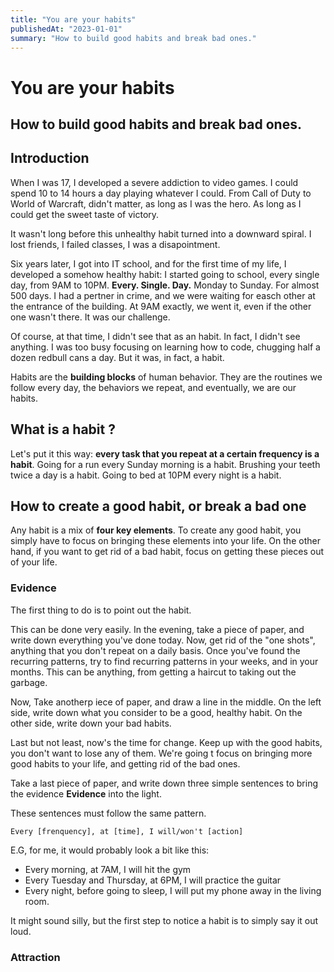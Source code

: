 ```yaml
---
title: "You are your habits"
publishedAt: "2023-01-01"
summary: "How to build good habits and break bad ones."
---
```


# You are your habits

## How to build good habits and break bad ones.

## Introduction

When I was 17, I developed a severe addiction to video games. I could spend 10 to 14 hours a day playing whatever I could. From Call of Duty to World of Warcraft, didn't matter, as long as I was the hero. As long as I could get the sweet taste of victory.

It wasn't long before this unhealthy habit turned into a downward spiral. I lost friends, I failed classes, I was a disapointment.

Six years later, I got into IT school, and for the first time of my life, I developed a somehow healthy habit: I started going to school, every single day, from 9AM to 10PM. **Every. Single. Day.** Monday to Sunday. For almost 500 days. I had a pertner in crime, and we were waiting for easch other at the entrance of the building. At 9AM exactly, we went it, even if the other one wasn't there. It was our challenge.

Of course, at that time, I didn't see that as an habit. In fact, I didn't see anything. I was too busy focusing on learning how to code, chugging half a dozen redbull cans a day. But it was, in fact, a habit.

Habits are the **building blocks** of human behavior. They are the routines we follow every day, the behaviors we repeat, and eventually, we are our habits.

## What is a habit ?

Let's put it this way: **every task that you repeat at a certain frequency is a habit**. Going for a run every Sunday morning is a habit. Brushing your teeth twice a day is a habit. Going to bed at 10PM every night is a habit.

## How to create a good habit, or break a bad one

Any habit is a mix of **four key elements**. To create any good habit, you simply have to focus on bringing these elements into your life. On the other hand, if you want to get rid of a bad habit, focus on getting these pieces out of your life.

### Evidence

The first thing to do is to point out the habit.

This can be done very easily. In the evening, take a piece of paper, and write down everything you've done today. Now, get rid of the "one shots", anything that you don't repeat on a daily basis. Once you've found the recurring patterns, try to find recurring patterns in your weeks, and in your months. This can be anything, from getting a haircut to taking out the garbage.

Now, Take anotherp iece of paper, and draw a line in the middle. On the left side, write down what you consider to be a good, healthy habit. On the other side, write down your bad habits.

Last but not least, now's the time for change. Keep up with the good habits, you don't want to lose any of them. We're going t focus on bringing more good habits to your life, and getting rid of the bad ones.

Take a last piece of paper, and write down three simple sentences to bring the evidence **Evidence** into the light.

These sentences must follow the same pattern.

```
Every [frenquency], at [time], I will/won't [action]
```

E.G, for me, it would probably look a bit like this:

- Every morning, at 7AM, I will hit the gym
- Every Tuesday and Thursday, at 6PM, I will practice the guitar
- Every night, before going to sleep, I will put my phone away in the living room.

It might sound silly, but the first step to notice a habit is to simply say it out loud.

### Attraction
